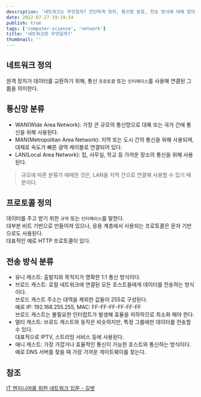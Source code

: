 ```yaml
---
description: '네트워크는 무엇일까? 간단하게 정의, 통신망 분류, 전송 방식에 대해 알아보자!'
date: 2022-07-27 19:19:54
publish: true
tags: ['computer-science', 'network']
title: '네트워크란 무엇일까?'
thumbnail: ''
---
```


## 네트워크 정의

원격 장치가 데이터를 교환하기 위해, 통신 `프로토콜` 또는 `인터페이스`를 사용해 연결된 그룹을 의미한다.

<Space />

## 통신망 분류

- WAN(Wide Area Network): 가장 큰 규모의 통신망으로 대륙 또는 국가 간에 통신을 위해 사용된다.
- MAN(Metropolitan Area Network): 지역 또는 도시 간의 통신을 위해 사용되며,  
  대체로 속도가 빠른 광역 케이블로 연결되어 있다.
- LAN(Local Area Network): 집, 사무실, 학교 등 가까운 장소의 통신을 위해 사용된다.

> 규모에 따른 분류가 애매한 것은, LAN을 지역 간으로 연결해 사용할 수 있기 때문이다.

<Space />

## 프로토콜 정의

데이터를 주고 받기 위한 `규약` 또는 `인터페이스`를 말한다.  
대부분 비트 기반으로 만들어져 있으나, 응용 계층에서 사용되는 프로토콜은 문자 기반으로도 사용된다.  
대표적인 예로 HTTP 프로토콜이 있다.

<Space />

## 전송 방식 분류

- 유니 캐스트: 출발지와 목적지가 명확한 1:1 통신 방식이다.
- 브로드 캐스트: 로컬 네트워크에 연결된 모든 호스트들에게 데이터를 전송하는 방식이다.  
  브로드 캐스트 주소는 대역을 제외한 값들이 255로 구성된다.  
  예로 IP: 192.168.255.255, MAC: FF-FF-FF-FF-FF-FF  
  브로드 캐스트는 불필요한 인터럽트가 발생해 효율을 저하하므로 최소화 해야 한다.
- 멀티 캐스트: 브로드 캐스트와 동작은 비슷하지만, 특정 그룹에만 데이터를 전송할 수 있다.  
  대표적으로 IPTV, 스트리밍 서비스 등에 사용된다.
- 애니 캐스트: 가장 가깝거나 효율적인 통신이 가능한 호스트와 통신하는 방식이다.  
  예로 DNS 서버를 찾을 때 가장 가까운 게이트웨이를 찾는다.

<Space />

## 참조

[IT 엔지니어를 위한 네트워크 입문 - 길벗](https://product.kyobobook.co.kr/detail/S000001834493)
